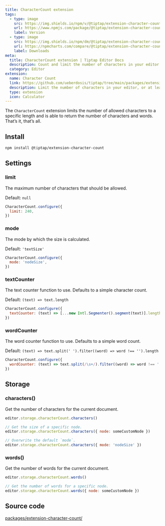 ```yaml
---
title: CharacterCount extension
tags:
  - type: image
    src: https://img.shields.io/npm/v/@tiptap/extension-character-count.svg?label=version
    url: https://www.npmjs.com/package/@tiptap/extension-character-count
    label: Version
  - type: image
    src: https://img.shields.io/npm/dm/@tiptap/extension-character-count.svg
    url: https://npmcharts.com/compare/@tiptap/extension-character-count?minimal=true
    label: Downloads
meta:
  title: CharacterCount extension | Tiptap Editor Docs
  description: Count and limit the number of characters in your editor with the Character Count extension. Learn more in our docs!
  category: Editor
extension:
  name: Character Count
  link: https://github.com/ueberdosis/tiptap/tree/main/packages/extension-character-count
  description: Limit the number of characters in your editor, or at least count them.
  type: extension
  icon: Calculator
---
```



The `CharacterCount` extension limits the number of allowed characters to a specific length and is able to return the number of characters and words. That’s it, that’s all.

<CodeDemo path="/Extensions/CharacterCount" />

## Install

```bash
npm install @tiptap/extension-character-count
```

## Settings

### limit

The maximum number of characters that should be allowed.

Default: `null`

```js
CharacterCount.configure({
  limit: 240,
})
```

### mode

The mode by which the size is calculated.

Default: `'textSize'`

```js
CharacterCount.configure({
  mode: 'nodeSize',
})
```

### textCounter

The text counter function to use. Defaults to a simple character count.

Default: `(text) => text.length`

```js
CharacterCount.configure({
  textCounter: (text) => [...new Intl.Segmenter().segment(text)].length,
})
```

### wordCounter

The word counter function to use. Defaults to a simple word count.

Default: `(text) => text.split(' ').filter((word) => word !== '').length`

```js
CharacterCount.configure({
  wordCounter: (text) => text.split(/\s+/).filter((word) => word !== '').length,
})
```

## Storage

### characters()

Get the number of characters for the current document.

```js
editor.storage.characterCount.characters()

// Get the size of a specific node.
editor.storage.characterCount.characters({ node: someCustomNode })

// Overwrite the default `mode`.
editor.storage.characterCount.characters({ mode: 'nodeSize' })
```

### words()

Get the number of words for the current document.

```js
editor.storage.characterCount.words()

// Get the number of words for a specific node.
editor.storage.characterCount.words({ node: someCustomNode })
```

## Source code

[packages/extension-character-count/](https://github.com/ueberdosis/tiptap/blob/main/packages/extension-character-count/)
